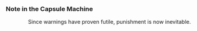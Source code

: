 ===Note in the Capsule Machine===
:{{Color|fire|nobold=1|<div align="center">You shouldn't have done that.</div>}}
:<div align="center">Since warnings have proven futile, punishment is now inevitable.</div>
